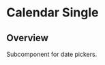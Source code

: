 
<Meta of={CalendarSingleStories} />

# Calendar Single

<ResourceLinks
  sourceCode="https://github.com/cultureamp/kaizen-design-system/tree/main/packages/components/src/Calendar/CalendarSingle"
  figma="https://www.figma.com/file/eZKEE5kXbEMY3lx84oz8iN/%F0%9F%92%9C-UI-Kit%3A-Heart?type=design&node-id=10458%3A45652&mode=design&t=WD0ZquIVDw92Hu2N-1"
  designGuidelines="https://cultureamp.atlassian.net/wiki/spaces/DesignSystem/pages/3082061174/Date+Picker"
  className="!mb-8"
/>


<Installation
  installCommand="yarn add @kaizen/components"
  importStatement='import { CalendarSingle } from "@kaizen/components"'
/>

## Overview

Subcomponent for date pickers.

<Canvas of={CalendarSingleStories.Playground} />
<Controls of={CalendarSingleStories.Playground} />

